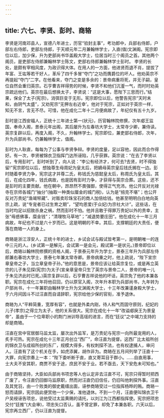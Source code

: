 ```yaml
---
---
---
```

title: 六七、李贤、彭时、商辂
---



李贤是河南邓县人，宣德八年进士，历官“验封主事”，考功郎中，兵部右侍郎，户部左右侍郎，吏部左侍郎，于天顺元年二月兼翰林学士，入直(值)文渊阁。宪宗即位以后，加少保，升为吏部尚书华盖殿大学士，位居当时三个阁员之首。其他两个阁员，是吏部左侍郎兼翰林学士陈文，吏部右侍郎兼翰林学士彭时。 李贤的长处，是颇有宰相风度，为政识得大体。在用人的一方面，他进贤而退不肖，提拔了年富、王竑等若干好人，革斥了四千多冒“夺门”之功而膺爵位的坏人。他劝英宗不再提起“夺门”二字。在他看来，夺门之变是多余的：景帝病重将死，并无子嗣，皇位自然会重归英宗。石亨曹吉祥得势的时候，李贤不和他们沆瀣一气，而时时劝英宗疏远他们。英宗在最后想换太子，李贤说：“这是大事，愿陛下三思而行。”结果，保全了太子(宪宗)，消弭巨变于无形。宪宗即位以后，他警告宪宗“天时未和，由阴气太盛”，又劝宪宗“无狎左右近幸’。他对于宪宗，正如对于英宗一样，知无不言，言无不尽。可惜，他在成化二年十二月便病故了，年纪仅有五十九岁。

彭时是江西安福人，正统十三年进士第一(状元)，历官翰林院修撰，次年郕王监国，奉命入阁，景泰元年出阁，其后屡升为左春坊大学士，太常寺少卿，兼侍读。英宗复辟以后，再度入阁，不久，升翰林学士。宪宗即位，兼吏部右侍郎，次年，升为兵部尚书，仍兼翰林学士，值阁。

彭时为人耿直，每每为了公事与李贤争辩。李贤的度量，足以容他，因此而合作得好。有一次，李贤被锦衣卫指挥门达所诬陷，几乎获罪。英宗说：“在去了李贤以后，专用彭时”。彭时听到了，向人说：“李公有经济才，何可去?去贤，时不得独留!"宪宗即位以后，想独尊生母周妃为皇太后，把嫡母英宗皇后钱氏搁在一边。彭时随着李贤力争，宪宗这才并尊二氏，称钱氏为慈懿皇太后，称周氏为皇太后。其后，在成化四年，钱氏病故，也是因有彭时力争，才获得与英宗合葬。这些，还不是彭时的主要贡献。他在朝中，昂昂然不畏强御，使得正气充沛。他公开反对光禄寺在京师各城门“抽分”(抽取一种类似厘金的城门税)，认为是“掊克不堪”；也公开反对万贵妃“渔竭帑藏”、对贩卖珍珠宝石的商人加倍给钱。他甚至明明白白地向英宗上疏，说“专宠者已过生育之期”，“望均恩爱(于众妃)为宗社大计”。这些话，在当时均足以招致杀身之祸，然而彭时不怕。他并且敢于得罪万贵妃以外的贵幸，主张“毋惑佛事，糜金钱”；“清理牧马草地”；“减退势要庄田”。他在成化十一年三月病故，年纪也不过是六十岁而已。这是明朝的不幸。其后，支撑朝廷的大责任，便落在商辂一人的身上。

商辂是浙江淳安人，正统十年的进士，乡试会试与殿试皆考第一，是明朝唯一的连中三元的人。(乡试第一是解元，会试第一是会元，殿试第一是状元。)景帝即位以后，商辂以翰林院修撰的资格人阁，于景泰元年升为学士，景泰三年升为兵部左侍郎兼右春坊大学士，景泰七年兼太常寺卿。景帝病重之时，他上疏说，“陛下宣宗章皇帝之子，当立章皇帝子孙。”他的意思是，景帝应该让给英宗复位，或是再立英宗的儿子朱见探(宪宗)为太子(宣亲章皇帝只生了英宗与景帝二人，景帝的唯一儿于朱见济此时已死。)英宗复辟以后，石亨曹吉祥说他的坏话，英宗免了他的本兼各职。宪宗在成化三年将他召回，仍以原官入阁，次年升本职为兵部尚书，九年转为户部尚书，十一年兼职由翰林学士升为文渊阁大学士，十三年改兼谨身殿大学士，于六月间因斗不过汪直而自请辞职，宪宗给他少保的官衔，准予退休。

商辂为人“平粹简重，宽厚有容”，也就是外柔内刚，待人和气而固守原则，纪妃的儿子(孝宗)之得立为太子，他的关系很大。宪宗在成化十一年“改谥郕戾王为景皇帝”，虽由于一个位卑职小的荆门洲训导高瑶的进言，而在“廷议”之中竭力支持的却是商辂。

汪直在宫中官居御马监太监，屡次出外监军，是万贵妃与宪宗一向所最宠用的人，炙手可热。宪宗在成化十三年正月创立“西厂”，命汪直为提督。这西厂比太祖所创的锦衣卫与成祖所创的东厂，规模大得多，有权刺探不法，也有权逮捕人，审问人。汪直有了这个机关在手，如虎添翼，胡作非为。商辂在五月间列举了汪直十一大罪，向宪宗奏上一本：“陛下委听断于直，直又寄耳目于群小。......自直用事，士大夫不安其职，商贾不安于途，庶民不安于业。若不亟去，天下安危未可知也。”

由于商辂坚持，大臣如兵部尚书项忠等人也认定非去汪直不可，宪宗只得暂时把西厂废了，令汪直仍回御马监原职，然而对汪直仍旧信任，仍旧叫他刺探外事。汪直及其党羽，由一个败类的御史戴缙出面，诬参商辂受过一位指挥杨晔的贿。商辂一怒而请辞，宪宗因此便赏他一个少保，准他退休。不到一个月，汪直便叫锦衣卫千户吴绶诬告项忠，说他受过太监黄赐的请托，以刘江为江西都指挥使。宪宗把项忠交付“廷推”(大会审)，项忠矢口否认，虽不曾定罪，却免了本兼各职。六天以后，宪宗再立西厂，仍以汪直为提督。